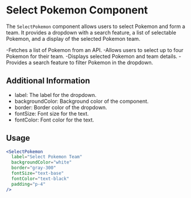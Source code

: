 
<Meta title="SelectPokemon" component={SelectPokemon} />

# Select Pokemon Component
The `SelectPokemon` component allows users to select Pokemon and form a team. It provides a dropdown with a search feature, a list of selectable Pokemon, and a display of the selected Pokemon team.

-Fetches a list of Pokemon from an API.
-Allows users to select up to four Pokemon for their team.
-Displays selected Pokemon and team details.
-Provides a search feature to filter Pokemon in the dropdown.

## Additional Information
- label: The label for the dropdown.
- backgroundColor: Background color of the component.
- border: Border color of the dropdown.
- fontSize: Font size for the text.
- fontColor: Font color for the text.

## Usage

```jsx
<SelectPokemon
  label="Select Pokemon Team"
  backgroundColor="white"
  border="gray-300"
  fontSize="text-base"
  fontColor="text-black"
  padding="p-4"
/>
